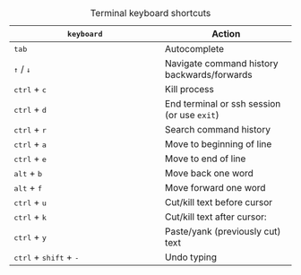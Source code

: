 +---------------------------------------------------+---------------------------------------------+
| <kbd>keyboard</kbd>                               | Action                                      |
+===================================================+=============================================+
| <kbd>tab</kbd>                                    | Autocomplete                                |
+---------------------------------------------------+---------------------------------------------+
| <kbd>↑</kbd> / <kbd>↓</kbd>                       | Navigate command history backwards/forwards |
+---------------------------------------------------+---------------------------------------------+
| <kbd>ctrl</kbd> + <kbd>c</kbd>                    | Kill process                                |
+---------------------------------------------------+---------------------------------------------+
| <kbd>ctrl</kbd> + <kbd>d</kbd>                    | End terminal or ssh session (or use `exit`) |
+---------------------------------------------------+---------------------------------------------+
| <kbd>ctrl</kbd> + <kbd>r</kbd>                    | Search command history                      |
+---------------------------------------------------+---------------------------------------------+
| <kbd>ctrl</kbd> + <kbd>a</kbd>                    | Move to beginning of line                   |
+---------------------------------------------------+---------------------------------------------+
| <kbd>ctrl</kbd> + <kbd>e</kbd>                    | Move to end of line                         |
+---------------------------------------------------+---------------------------------------------+
| <kbd>alt</kbd> + <kbd>b</kbd>                     | Move back one word                          |
+---------------------------------------------------+---------------------------------------------+
| <kbd>alt</kbd> + <kbd>f</kbd>                     | Move forward one word                       |
+---------------------------------------------------+---------------------------------------------+
| <kbd>ctrl</kbd> + <kbd>u</kbd>                    | Cut/kill text before cursor                 |
+---------------------------------------------------+---------------------------------------------+
| <kbd>ctrl</kbd> + <kbd>k</kbd>                    | Cut/kill text after cursor:                 |
+---------------------------------------------------+---------------------------------------------+
| <kbd>ctrl</kbd> + <kbd>y</kbd>                    | Paste/yank (previously cut) text            |
+---------------------------------------------------+---------------------------------------------+
| <kbd>ctrl</kbd> + <kbd>shift</kbd> + <kbd>-</kbd> | Undo typing                                 |
+---------------------------------------------------+---------------------------------------------+

: Terminal keyboard shortcuts
